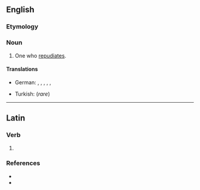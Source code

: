 ==English==

===Etymology===
{{suffix|en|repudiate|or}}

===Noun===
{{en-noun}}

# One who [[repudiate]]s.

====Translations====
{{trans-top|one who repudiates}}
* German: {{t|de|Ablehner|m}}, {{t|de|Ablehnerin|f}}, {{t|de|Nichtanerkenner|m}}, {{t|de|Nichtanerkennerin|f}}, {{t|de|Verleugner|m}}, {{t|de|Verleugnerin|f}}
{{trans-mid}}
* Turkish: {{t+|tr|reddeden}} (''rare'')
{{trans-bottom}}

----

==Latin==

===Verb===
{{la-verb-form|repudiātor}}

# {{inflection of|la|repudiō||2//3|s|futr|pasv|impr}}

===References===
* {{R:L&S}}
* {{R:Gaffiot}}